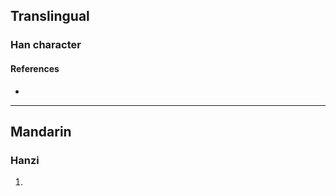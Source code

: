 {{character info/new}}
==Translingual==

===Han character===
{{Han char|rn=86|rad=火|as=07|sn=11|four=98868|canj=FCOR|ids=⿰火谷}}

====References====
* {{Han ref|kx=0672.090|dkj=19064|hdz=32205.050|uh=7100|ud=28928|bh=D656|bd=54870}}

----

==Mandarin==

===Hanzi===
{{cmn-hanzi|pin=[[hú]] ([[hu2]])|wg=hu<sup>2</sup>}}

# {{defn|lang=cmn|sort=火07}}